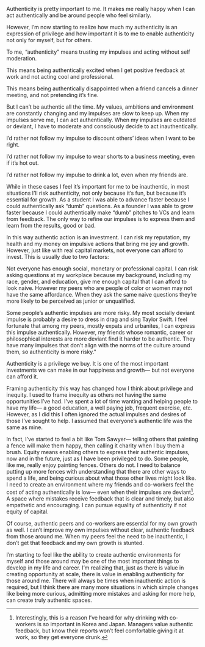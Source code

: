 Authenticity is pretty important to me. It makes me really happy when I can act authentically and be around people who feel similarly.

However, I’m now starting to realize how much my authenticity is an expression of privilege and how important it is to me to enable authenticity not only for myself, but for others.

To me, “authenticity” means trusting my impulses and acting without self moderation.

This means being authentically excited when I get positive feedback at work and not acting cool and professional.

This means being authentically disappointed when a friend cancels a dinner meeting, and not pretending it’s fine.

But I can’t be authentic all the time. My values, ambitions and environment are constantly changing and my impulses are slow to keep up. When my impulses serve me, I can act authentically. When my impulses are outdated or deviant, I have to moderate and consciously decide to act inauthentically.

I’d rather not follow my impulse to discount others’ ideas when I want to be right.

I’d rather not follow my impulse to wear shorts to a business meeting, even if it’s hot out.

I’d rather not follow my impulse to drink a lot, even when my friends are.

While in these cases I feel it’s important for me to be inauthentic, in most situations I’ll risk authenticity, not only because it’s fun, but because it’s essential for growth. As a student I was able to advance faster because I could authentically ask “dumb” questions. As a founder I was able to grow faster because I could authentically make “dumb” pitches to VCs and learn from feedback. The only way to refine our impulses is to express them and learn from the results, good or bad.

In this way authentic action is an investment. I can risk my reputation, my health and my money on impulsive actions that bring me joy and growth. However, just like with real capital markets, not everyone can afford to invest. This is usually due to two factors:

Not everyone has enough social, monetary or professional capital. I can risk asking questions at my workplace because my background, including my race, gender, and education, give me enough capital that I can afford to look naive. However my peers who are people of color or women may not have the same affordance. When they ask the same naive questions they’re more likely to be perceived as junior or unqualified.

Some people’s authentic impulses are more risky. My most socially deviant impulse is probably a desire to dress in drag and sing Taylor Swift. I feel fortunate that among my peers, mostly expats and urbanites, I can express this impulse authentically. However, my friends whose romantic, career or philosophical interests are more deviant find it harder to be authentic. They have many impulses that don’t align with the norms of the culture around them, so authenticity is more risky."

Authenticity is a privilege we buy. It is one of the most important investments we can make in our happiness and growth— but not everyone can afford it.

Framing authenticity this way has changed how I think about privilege and inequity. I used to frame inequity as others not having the same opportunities I’ve had. I've spent a lot of time wanting and helping people to have my life— a good education, a well paying job, frequent exercise, etc. However, as I did this I often ignored the actual impulses and desires of those I’ve sought to help. I assumed that everyone’s authentic life was the same as mine.

In fact, I’ve started to feel a bit like Tom Sawyer— telling others that painting a fence will make them happy, then calling it charity when I buy them a brush. Equity means enabling others to express their authentic impulses, now and in the future, just as I have been privileged to do. Some people, like me, really enjoy painting fences. Others do not. I need to balance putting up more fences with understanding that there are other ways to spend a life, and being curious about what those other lives might look like. I need to create an environment where my friends and co-workers feel the cost of acting authentically is low— even when their impulses are deviant[^1]. A space where mistakes receive feedback that is clear and timely, but also empathetic and encouraging. I can pursue equality of authenticity if not equity of capital.

Of course, authentic peers and co-workers are essential for my own growth as well. I can’t improve my own impulses without clear, authentic feedback from those around me. When my peers feel the need to be inauthentic, I don’t get that feedback and my own growth is stunted.

I’m starting to feel like the ability to create authentic environments for myself and those around may be one of the most important things to develop in my life and career. I’m realizing that, just as there is value in creating opportunity at scale, there is value in enabling authenticity for those around me. There will always be times when inauthentic action is required, but I think there are many more situations in which simple changes like being more curious, admitting more mistakes and asking for more help, can create truly authentic spaces.

[^1]: Interestingly, this is a reason I’ve heard for why drinking with co-workers is so important in Korea and Japan. Managers value authentic feedback, but know their reports won’t feel comfortable giving it at work, so they get everyone drunk.
